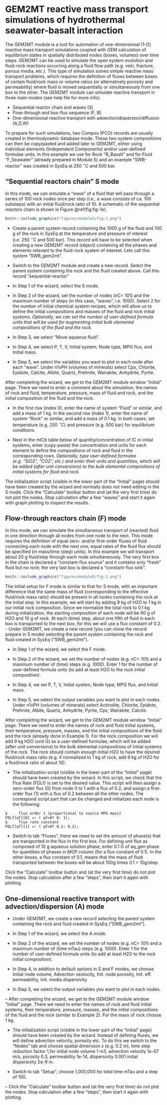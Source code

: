 # GEM2MT reactive mass transport simulations of hydrothermal seawater-basalt interaction {#module5}

The GEM2MT module is a tool for automation of one-dimensional (1-D) reactive mass transport simulations coupled with GEM calculation of equilibrium states in spatially distributed nodes (boxes, volumes) over time steps. GEM2MT can be used to simulate the open system evolution and fluid-rock reactions occurring along a fluid flow path (e.g. vein, fracture, porous media, etc.). This type of simulation solves simple reactive mass transport problems, which requires the definition of fluxes between boxes of certain fluid/rock mass or volume ratios (or alternatively porosity and permeability) where fluid is moved sequentially or simultaneously from one box to the other. The GEM2MT module can simulate reactive transport in three main modes (see help file for more info):

- Sequential reactor chain and waves (S)
- Flow-through and box-flux sequence (F, B)
- One-dimensional reactive transport with advection/dispersion/diffusion (A,D,W)

To prepare for such simulations, two Compos (PCO) records are usually created in thermodynamic database mode. These two system compositions can then be copy/pasted and added later to GEM2MT, either using individual elements (Independent Components) and/or user-defined formulae units. In this example we use for Rock "R\_Basalt" and for Fluid "F\_Seawater" (already prepared in Module 5) and an example "SWB-reactor" was created in SysEq at 250 $^{\circ}$C and 500 bar.

## "Sequential reactors chain" S mode

In this mode, we can simulate a "wave" of a fluid that will pass through a series of 100 rock nodes once per step (i.e., a wave consists of ca. 100 substeps) with an initial fluid/rock ratio of 10. A schematic of the sequential reactors chain is shown in Figure \@ref(fig:fig-1e).

```r
knitr::include_graphics("figures/module5/fig-1.png")
```


- Create a parent system record containing the 1000 g of the fluid and 100 g of the rock in SysEq at the temperature and pressure of interest (i.e. 250 $^{\circ}$C and 500 bar). This record will have to be selected when creating a new GEM2MT record (object) containing all the phases and elements relevant to the fluid-rock system of interest. Lets call this system "SWB\_gem2mt".


- Switch to the GEM2MT module and create a new record. Select the parent system containing the rock and the fluid created above. Call this record "sequential-reactor"

- In Step 1 of the wizard, select the S mode.

- In Step 2 of the wizard, set the number of nodes (nC= 101) and the maximum number of steps (in this case, "waves", i.e. 1000). Select 2 for the number of initial chemical system recipes, which will allow us to define the initial compositions and masses of the fluid and rock initial systems. _Optionally, we can set the number of user-defined formula units that will be used for augmenting initial bulk elemental compositions of the  fluid and the rock._ 

- In Step 3, we select "Move aqueous fluid".

- In Step 4, we select P, T, V, Initial system, Node type, MPG flux, and Initial mass.

- In Step 5, we select the variables you want to plot in each node after each "wave". Under n1vPH (volumes of minerals) select Cpx, Chlorite, Epidote, Calcite, Albite, Quartz, Prehnite, Wairakite, Anhydrite, Pyrite.


After completing the wizard, we get to the GEM2MT module window "Initial" page. There we need to enter a comment about the simulation, the names of rock and fluid, temperature, pressure, mass of fluid and rock, and the initial composition of the fluid and the rock. 

- In the first row (index 0), enter the name of system "Fluid" or similar, and add a mass of 1 kg. In the second row (index 1), enter the name of system "Rock" or similar, and add a mass of 0.1 kg. In both cases, set temperature (e.g. 250 $^{\circ}$C) and pressure (e.g. 500 bar) for equilibrium conditions.

- Next in the mICb table below of quantity/concentration of IC in initial systems, enter (copy-paste) the concentration and units for each element to define the compositions of rock and fluid in the corresponding rows. _Optionally, type user-defined formulae (e.g. "SiO2", "CO2", etc.) and enter their units and quantities, which will be added (after unit conversions) to the bulk elemental compositions of initial systems for fluid and rock._

The initialization script (visible in the lower part of the "Initial" page) should have been created by the wizard and normally does not need editing in the S mode. Click the "Calculate" toolbar button and (at the very first time) do not plot the nodes. Stop calculation after a few "waves" and start it again with graph plotting to inspect the results.

## Flow-through reactors chain (F) mode

In this mode, we can simulate the simultaneous transport of (reacted) fluid in one direction through all nodes from one node to the next. This mode requires the definition of equal zero- and/or first-order fluxes of fluid connecting each node with the next one; equal rates of the fluid flux should be specified (in mass/time (step) units). In this example we will transport about 20 g fluid/step through each node simultaneously. The very first box in the chain is declared a "constant-flux source" and it contains only "fresh" fluid but no rock; the very last box is declared a "constant-flux sink".  

```r
knitr::include_graphics("figures/module5/fig-2.png")
```

The initial setup for F mode is similar to that for S mode, with an important difference that the same mass of fluid (corresponding to the effective fluid/rock mass ratio) should be present in all nodes containing the rock at the initial step. In this example, we will start by adding 9 kg of H2O to 1 kg in our initial rock composition. Since we normalize the total rock to 0.1 kg during initialization, the starting composition of each node will be 90 g of H2O and 10 g of rock. At each (time) step, about one fifth of fluid in each box is transported to the next box, for this we will use a flux constant of 0.2. 
- Under GEM2MT, we create a new record (you can clone the record prepare in S mode) selecting the parent system containing the rock and fluid created in SysEq ("SWB\_gem2mt").

- In Step 1 of the wizard, we select the F mode.

- In Step 2 of the wizard, we set the number of nodes (e.g. nC= 101) and a maximum number of (time) steps (e.g. 1000). Enter 1 for the number of user-defined formula units (to add at least H2O to the rock initial composition).

- In Step 4, we set P, T, V, Initial system, Node type, MPG flux, and Initial mass.

- In Step 5, we select the output variables you want to plot in each nodes. Under n1vPH (volumes of minerals) select Actinolite, Chlorite, Epidote, Prehnite, Albite, Quartz, Anhydrite, Pyrite, Cpx, Wairakite, Calcite.

After completing the wizard, we get to the GEM2MT module window "Initial" page. There we need to enter the names of rock and fluid initial systems, their temperature, pressure, masses, and the initial compositions of the fluid and the rock (already done in Example 1). For the rock composition we will add 9 kg H2O (unit G) as a  user-defined formulae, which will be added (after unit conversions) to the bulk elemental compositions of initial systems of the rock. The rock should contain enough initial H2O to have the desired fluid/rock mass ratio (e.g. if normalized to 1 kg of rock, add 9 kg of H2O for a fluid/rock ratio of about 10).

- The initialization script (visible in the lower part of the "Initial" page) should have been created by the wizard. In this script, we check that the Flux Rate (FDLf) is set to the desired value. This script will then assign a zero-order flux (0) from node 0 to 1 with a flux of 0.2, and assign a first-order flux (1) with a flux of 0.2 between all the other nodes. The correspond script part that can be changed and initializes each node is the following:

```
$     flux order 1 (proportional to source MPG mass)
FDLf[qf][0] =: ( qf=0? 0: 1);
$     flux rate constant
FDLf[qf][1] =: ( qf=0? 0.2: 0.2);
```

- Switch to tab "Fluxes", there we need to set the amount of phase(s) that are transported in the flux in the first box. For defining unit flux as composed of 10 g aqueous solution phase, enter 0.1 G of aq\_gen phase for quantities of phases in MGP column (for a flux constant of 0.1). In the other boxes, a flux constant of 0.1, means that the mass of fluid transported between the boxes will be about 100g times 0.1 = 10g/step.

Click the "Calculate" toolbar button and (at the very first time) do not plot the nodes. Stop calculation after a few "steps", then start it again with plotting.

## One-dimensional reactive transport with advection/dispersion (A) mode

- Under GEM2MT, we create a new record  selecting the parent system containing the rock and fluid created in SysEq ("SWB\_gem2mt").
	
- In Step 1 of the wizard, we select the A mode.
	
- In Step 2 of the wizard, we set the number of nodes (e.g. nC= 101) and a maximum number of (time mTau) steps (e.g. 1000). Enter 1 for the number of user-defined formula units (to add at least H2O to the rock initial composition).
	
- In Step 4, in addition to default options in S and F modes, we choose Initial node volume, Advection veolocity, Init. node porosity, Init. eff. permeability, Init. media dispersivity.
	
- In Step 5, we select the output variables you want to plot in each nodes. 
	
-- After completing the wizard, we get to the GEM2MT module window "Initial" page. There we need to enter the names of rock and fluid initial systems, their temperature, pressure, masses, and the initial compositions of the fluid and the rock (similar to Example 2). For the mass of rock choose 1 kg. 
	
- The initialization script (visible in the lower part of the "Initial" page) should have been created by the wizard. Instead of defining fluxes, we will define advection velocity, porosity etc. To do this we switch to the "Nodes" tab and choose spatial dimension x  (e.g. 0.2 m), time step reduction factor 1,for initial node volume 1 m3, advection velocity 1e-07 m/s, porosity 0.3, permeability 1e-14, dispersivity 0.001 initial dispersivity 2e-9 m.
	
- Switch to tab "Setup", choose 1,000,000 for total time mTau and a step of 100.
	
-- Click the "Calculate" toolbar button and (at the very first time) do not plot the nodes. Stop calculation after a few "steps", then start it again with plotting.
	